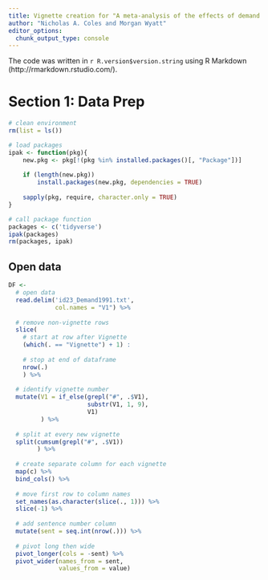 ```yaml
---
title: Vignette creation for "A meta-analysis of the effects of demand characteristics in non-clinical research"
author: "Nicholas A. Coles and Morgan Wyatt"
editor_options: 
  chunk_output_type: console
---
```

The code was written in `r R.version$version.string` using R Markdown (http://rmarkdown.rstudio.com/).

# Section 1: Data Prep
```r
# clean environment
rm(list = ls())

# load packages
ipak <- function(pkg){
    new.pkg <- pkg[!(pkg %in% installed.packages()[, "Package"])]
    
    if (length(new.pkg)) 
        install.packages(new.pkg, dependencies = TRUE)
    
    sapply(pkg, require, character.only = TRUE)
}

# call package function
packages <- c('tidyverse')
ipak(packages)
rm(packages, ipak)

```

## Open data
```r
DF <- 
  # open data
  read.delim('id23_Demand1991.txt',
             col.names = "V1") %>% 
  
  # remove non-vignette rows
  slice(
    # start at row after Vignette
    (which(. == "Vignette") + 1) : 
      
    # stop at end of dataframe
    nrow(.)
    ) %>% 
  
  # identify vignette number
  mutate(V1 = if_else(grepl("#", .$V1),
                      substr(V1, 1, 9),
                      V1)
         ) %>% 
  
  # split at every new vignette
  split(cumsum(grepl("#", .$V1))
        ) %>% 
  
  # create separate column for each vignette
  map(c) %>% 
  bind_cols() %>% 
  
  # move first row to column names
  set_names(as.character(slice(., 1))) %>%
  slice(-1) %>% 
  
  # add sentence number column
  mutate(sent = seq.int(nrow(.))) %>% 
  
  # pivot long then wide
  pivot_longer(cols = -sent) %>% 
  pivot_wider(names_from = sent,
              values_from = value)
```
